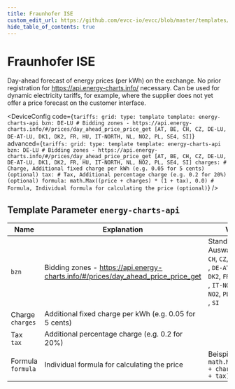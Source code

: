 ```yaml
---
title: Fraunhofer ISE
custom_edit_url: https://github.com/evcc-io/evcc/blob/master/templates/definition/tariff/energy-charts-api.yaml
hide_table_of_contents: true
---
```



# Fraunhofer ISE

<DeviceFeatures features="EU" />

Day-ahead forecast of energy prices (per kWh) on the exchange. No prior registration for https://api.energy-charts.info/ necessary. Can be used for dynamic electricity tariffs, for example, where the supplier does not yet offer a price forecast on the customer interface.


<DeviceConfig code={`tariffs:
    grid:
      type: template
      template: energy-charts-api
      bzn: DE-LU # Bidding zones - https://api.energy-charts.info/#/prices/day_ahead_price_price_get [AT, BE, CH, CZ, DE-LU, DE-AT-LU, DK1, DK2, FR, HU, IT-NORTH, NL, NO2, PL, SE4, SI]`} advanced={`tariffs:
    grid:
      type: template
      template: energy-charts-api
      bzn: DE-LU # Bidding zones - https://api.energy-charts.info/#/prices/day_ahead_price_price_get [AT, BE, CH, CZ, DE-LU, DE-AT-LU, DK1, DK2, FR, HU, IT-NORTH, NL, NO2, PL, SE4, SI]
      charges: # Charge, Additional fixed charge per kWh (e.g. 0.05 for 5 cents) (optional)
      tax: # Tax, Additional percentage charge (e.g. 0.2 for 20%) (optional)
      formula: math.Max((price + charges) * (1 + tax), 0.0) # Formula, Individual formula for calculating the price (optional)`} />

## Template Parameter `energy-charts-api`

| Name | Explanation | Value | Optional |
|-----------|-------------|-------|----------|
| `bzn` | Bidding zones - https://api.energy-charts.info/#/prices/day_ahead_price_price_get | Standard: `DE-LU`<br/>Auswahl: `AT`, `BE`, `CH`, `CZ`, `DE-LU`<br/>, `DE-AT-LU`, `DK1`, `DK2`, `FR`, `HU`<br/>, `IT-NORTH`, `NL`, `NO2`, `PL`, `SE4`<br/>, `SI` | yes |
| Charge<br/>`charges` | Additional fixed charge per kWh (e.g. 0.05 for 5 cents) |  | no |
| Tax<br/>`tax` | Additional percentage charge (e.g. 0.2 for 20%) |  | no |
| Formula<br/>`formula` | Individual formula for calculating the price | Beispiel: `math.Max((price + charges) * (1 + tax), 0.0)` | no |

